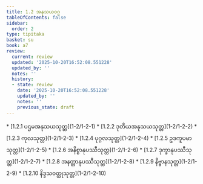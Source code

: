 ```yaml
---
title: 1.2 အနုသယဝဂ္ဂ
tableOfContents: false
sidebar:
  order: 2
type: tipitaka
basket: su
book: a7
review:
  current: review
  updated: '2025-10-20T16:52:08.551228'
  updated_by: ''
  notes: ''
  history:
  - state: review
    date: '2025-10-20T16:52:08.551228'
    updated_by: ''
    notes: ''
    previous_state: draft
---
```



<DynamicBreadcrumb />


<ReviewStatus review={frontmatter.review} showDetails={true} />

<HypothesisAnnotation frontmatter={frontmatter} />



<TableOfContents book="a7" section="1.2">
* [1.2.1 ပဌမအနုသယသုတ္တ](1-2/1-2-1)
* [1.2.2 ဒုတိယအနုသယသုတ္တ](1-2/1-2-2)
* [1.2.3 ကုလသုတ္တ](1-2/1-2-3)
* [1.2.4 ပုဂ္ဂလသုတ္တ](1-2/1-2-4)
* [1.2.5 ဥဒကူပမာသုတ္တ](1-2/1-2-5)
* [1.2.6 အနိစ္စာနုပဿီသုတ္တ](1-2/1-2-6)
* [1.2.7 ဒုက္ခာနုပဿီသုတ္တ](1-2/1-2-7)
* [1.2.8 အနတ္တာနုပဿီသုတ္တ](1-2/1-2-8)
* [1.2.9 နိဗ္ဗာနသုတ္တ](1-2/1-2-9)
* [1.2.10 နိဒ္ဒသဝတ္ထုသုတ္တ](1-2/1-2-10)
</TableOfContents>